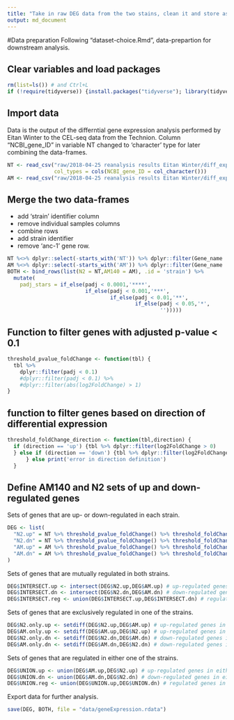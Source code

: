 ```yaml
---
title: "Take in raw DEG data from the two stains, clean it and store as an object for downstream analysis."
output: md_document
---
```

#Data preparation
Following "dataset-choice.Rmd", data-prepartion for downstream analysis.

## Clear variables and load packages
```r
rm(list=ls()) # and Ctrl+L
if (!require(tidyverse)) {install.packages("tidyverse"); library(tidyverse)}
```

## Import data
Data is the output of the differntial gene expression analysis performed by Eitan Winter to the CEL-seq data from the Technion.
Column "NCBI_gene_ID" in variable NT changed to 'character' type for later combining the data-frames.
```r
NT <- read_csv("raw/2018-04-25 reanalysis results Eitan Winter/diff_exp_WT_anc1/WT.EV_WT.anc1_results.csv",
               col_types = cols(NCBI_gene_ID = col_character()))
AM <- read_csv("raw/2018-04-25 reanalysis results Eitan Winter/diff_exp_AM_anc1/AM.EV_AM.anc1_results.csv")
```

## Merge the two data-frames
* add 'strain' identifier column
* remove individual samples columns
* combine rows
* add strain identifier
* remove 'anc-1' gene row.
```r
NT %<>% dplyr::select(-starts_with('NT')) %>% dplyr::filter(Gene_name != "anc-1")
AM %<>% dplyr::select(-starts_with('AM')) %>% dplyr::filter(Gene_name != "anc-1")
BOTH <- bind_rows(list(N2 = NT,AM140 = AM), .id = 'strain') %>%
  mutate(
    padj_stars = if_else(padj < 0.0001,'****',
                         if_else(padj < 0.001,'***',
                                 if_else(padj < 0.01,'**',
                                         if_else(padj < 0.05,'*',
                                                 '')))))

```

## Function to filter genes with adjusted p-value < 0.1 
```r
threshold_pvalue_foldChange <- function(tbl) {
  tbl %>% 
    dplyr::filter(padj < 0.1)
    #dplyr::filter(padj < 0.1) %>%
    #dplyr::filter(abs(log2FoldChange) > 1)
}
```

## function to filter genes based on direction of differential expression
```r
threshold_foldChange_direction <- function(tbl,direction) {
  if (direction == 'up') {tbl %>% dplyr::filter(log2FoldChange > 0)
  } else if (direction == 'down') {tbl %>% dplyr::filter(log2FoldChange < 0)
      } else print('error in direction definition')
  }
```

## Define AM140 and N2 sets of up and down-regulated genes
Sets of genes that are up- or down-regulated in each strain.
```r
DEG <- list(
  "N2.up" = NT %>% threshold_pvalue_foldChange() %>% threshold_foldChange_direction('up') %>% .$'Gene_stable_ID',
  "N2.dn" = NT %>% threshold_pvalue_foldChange() %>% threshold_foldChange_direction('down') %>% .$'Gene_stable_ID',
  "AM.up" = AM %>% threshold_pvalue_foldChange() %>% threshold_foldChange_direction('up') %>% .$'Gene_stable_ID',
  "AM.dn" = AM %>% threshold_pvalue_foldChange() %>% threshold_foldChange_direction('down') %>% .$'Gene_stable_ID'
)
```

Sets of genes that are mutually regulated in both strains.
```r
DEG$INTERSECT.up <- intersect(DEG$N2.up,DEG$AM.up) # up-regulated genes in both N2 and AM140
DEG$INTERSECT.dn <- intersect(DEG$N2.dn,DEG$AM.dn) # down-regulated genes in both N2 and AM140
DEG$INTERSECT.reg <- union(DEG$INTERSECT.up,DEG$INTERSECT.dn) # regulated genes in both of the strains
```

Sets of genes that are exclusively regulated in one of the strains.
```r
DEG$N2.only.up <- setdiff(DEG$N2.up,DEG$AM.up) # up-regulated genes in N2 only
DEG$AM.only.up <- setdiff(DEG$AM.up,DEG$N2.up) # up-regulated genes in AM140 only
DEG$N2.only.dn <- setdiff(DEG$N2.dn,DEG$AM.dn) # down-regulated genes in N2 only
DEG$AM.only.dn <- setdiff(DEG$AM.dn,DEG$N2.dn) # down-regulated genes in AM140 only
```

Sets of genes that are regulated in either one of the strains.
```r
DEG$UNION.up <- union(DEG$AM.up,DEG$N2.up) # up-regulated genes in either of the strains
DEG$UNION.dn <- union(DEG$AM.dn,DEG$N2.dn) # down-regulated genes in either of the strains
DEG$UNION.reg <- union(DEG$UNION.up,DEG$UNION.dn) # regulated genes in either of the strains
```

Export data for further analysis.
```r
save(DEG, BOTH, file = "data/geneExpression.rdata")
```